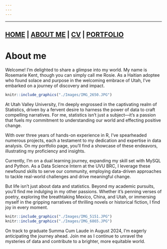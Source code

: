 ```yaml
---
---
---
```


------------------------------------------------------------------------

## [HOME](http://Rosiek032123.github.io/) \| [ABOUT ME](http://Rosiek032123.github.io/About_me/) \| [CV](http://Rosiek032123.github.io/CV/RosemarieKent-4.pdf) \| [PORTFOLIO](http://Rosiek032123.github.io/Portfolio/)

# About me

Welcome! I'm delighted to share a glimpse into my world. My name is Rosemarie Kent, though you can simply call me Rosie. As a Haitian adoptee who found solace and purpose in the welcoming embrace of Utah, I've embarked on a journey of discovery and impact.

```r
knitr::include_graphics("./Images/IMG_2650.JPG")
```

At Utah Valley University, I'm deeply engrossed in the captivating realm of Statistics, driven by a fervent desire to harness the power of data to craft compelling narratives. For me, statistics isn't just a subject—it's a passion that fuels my commitment to understanding our world and effecting positive change.

With over three years of hands-on experience in R, I've spearheaded numerous projects, each a testament to my dedication and expertise in data analysis. On my portfolio page, you'll find a showcase of these endeavors, illustrating my proficiency and insights.

Currently, I'm on a dual learning journey, expanding my skill set with MySQL and Python. As a Data Science Intern at the UVU BRC, I leverage these newfound skills to serve our community, employing data-driven approaches to tackle real-world challenges and drive meaningful change.

But life isn't just about data and statistics. Beyond my academic pursuits, you'll find me indulging in my other passions. Whether it's penning verses of poetry, exploring the breathtaking Mexico, China, and Utah, or immersing myself in the gripping narratives of thrilling novels or historical fiction, I find joy in every moment.

```r
knitr::include_graphics("./Images/IMG_5151.JPG")
knitr::include_graphics("./Images/IMG_6865.JPG")
```

On track to graduate Summa Cum Laude in August 2024, I'm eagerly anticipating the journey ahead. Join me as I continue to unravel the mysteries of data and contribute to a brighter, more equitable world.
